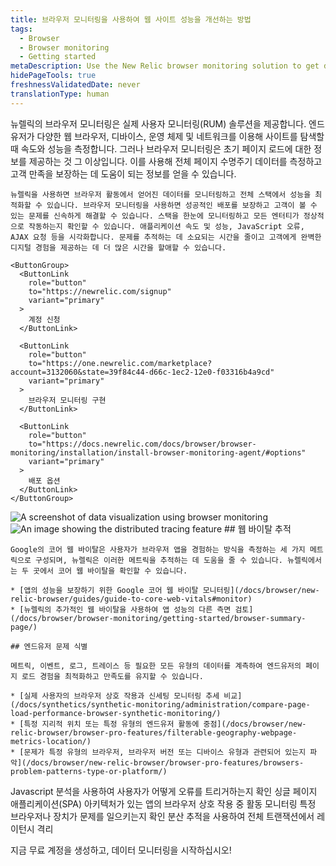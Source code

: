```yaml
---
title: 브라우저 모니터링을 사용하여 웹 사이트 성능을 개선하는 방법
tags:
  - Browser
  - Browser monitoring
  - Getting started
metaDescription: Use the New Relic browser monitoring solution to get deep visibility and actionable insights into real users' experiences on your website.
hidePageTools: true
freshnessValidatedDate: never
translationType: human
---
```







<SideBySide>
  <Side>
    뉴렐릭의 브라우저 모니터링은 실제 사용자 모니터링(RUM) 솔루션을 제공합니다. 엔드유저가 다양한 웹 브라우저, 디바이스, 운영 체제 및 네트워크를 이용해 사이트를 탐색할 때 속도와 성능을 측정합니다. 그러나 브라우저 모니터링은 초기 페이지 로드에 대한 정보를 제공하는 것 그 이상입니다. 이를 사용해 전체 페이지 수명주기 데이터를 측정하고 고객 만족을 보장하는 데 도움이 되는 정보를 얻을 수 있습니다.

    뉴렐릭을 사용하면 브라우저 활동에서 얻어진 데이터를 모니터링하고 전체 스택에서 성능을 최적화할 수 있습니다. 브라우저 모니터링을 사용하면 성공적인 배포를 보장하고 고객이 볼 수 있는 문제를 신속하게 해결할 수 있습니다. 스택을 한눈에 모니터링하고 모든 엔터티가 정상적으로 작동하는지 확인할 수 있습니다. 애플리케이션 속도 및 성능, JavaScript 오류, AJAX 요청 등을 시각화합니다. 문제를 추적하는 데 소요되는 시간을 줄이고 고객에게 완벽한 디지털 경험을 제공하는 데 더 많은 시간을 할애할 수 있습니다.

    <ButtonGroup>
      <ButtonLink
        role="button"
        to="https://newrelic.com/signup"
        variant="primary"
      >
        계정 신청
      </ButtonLink>

      <ButtonLink
        role="button"
        to="https://one.newrelic.com/marketplace?account=3132060&state=39f84c44-d66c-1ec2-12e0-f03316b4a9cd"
        variant="primary"
      >
        브라우저 모니터링 구현
      </ButtonLink>

      <ButtonLink
        role="button"
        to="https://docs.newrelic.com/docs/browser/browser-monitoring/installation/install-browser-monitoring-agent/#options"
        variant="primary"
      >
        배포 옵션
      </ButtonLink>
    </ButtonGroup>
  </Side>

  <Side>
    <img
      title="Visualizing data"
      alt="A screenshot of data visualization using browser monitoring"
      src={browserDataVisualize}
    />
  </Side>
</SideBySide>

<SideBySide>
  <Side>
    <img
      title="Real User Monitoring with New Relic"
      alt="An image showing the distributed tracing feature"
      src={browserDistributedTracing}
    />
  </Side>

  <Side>
    ## 웹 바이탈 추적

    Google의 코어 웹 바이탈은 사용자가 브라우저 앱을 경험하는 방식을 측정하는 세 가지 메트릭으로 구성되며, 뉴렐릭은 이러한 메트릭을 추적하는 데 도움을 줄 수 있습니다. 뉴렐릭에서는 두 곳에서 코어 웹 바이탈을 확인할 수 있습니다.

    * [앱의 성능을 보장하기 위한 Google 코어 웹 바이탈 모니터링](/docs/browser/new-relic-browser/guides/guide-to-core-web-vitals#monitor)
    * [뉴렐릭의 추가적인 웹 바이탈을 사용하여 앱 성능의 다른 측면 검토](/docs/browser/browser-monitoring/getting-started/browser-summary-page/)

    ## 엔드유저 문제 식별

    메트릭, 이벤트, 로그, 트레이스 등 필요한 모든 유형의 데이터를 계측하여 엔드유저의 페이지 로드 경험을 최적화하고 만족도를 유지할 수 있습니다.

    * [실제 사용자의 브라우저 상호 작용과 신세팅 모니터링 추세 비교](/docs/synthetics/synthetic-monitoring/administration/compare-page-load-performance-browser-synthetic-monitoring/)
    * [특정 지리적 위치 또는 특정 유형의 엔드유저 활동에 중점](/docs/browser/new-relic-browser/browser-pro-features/filterable-geography-webpage-metrics-location/)
    * [문제가 특정 유형의 브라우저, 브라우저 버전 또는 디바이스 유형과 관련되어 있는지 파악](/docs/browser/new-relic-browser/browser-pro-features/browsers-problem-patterns-type-or-platform/)
  </Side>
</SideBySide>

<DocTiles>
  <DocTile path="https://docs.newrelic.com/docs/browser/new-relic-browser/browser-pro-features/javascript-errors-page-detect-analyze-errors/">
    Javascript 분석을 사용하여 사용자가 어떻게 오류를 트리거하는지 확인
  </DocTile>

  <DocTile path="https://docs.newrelic.com/docs/browser/single-page-app-monitoring/get-started/introduction-single-page-app-monitoring/">
    싱글 페이지 애플리케이션(SPA) 아키텍처가 있는 앱의 브라우저 상호 작용 중 활동 모니터링
  </DocTile>

  <DocTile path="https://docs.newrelic.com/docs/browser/new-relic-browser/browser-pro-features/browsers-problem-patterns-type-or-platform/">
    특정 브라우저나 장치가 문제를 일으키는지 확인
  </DocTile>

  <DocTile path="https://docs.newrelic.com/docs/browser/new-relic-browser/browser-pro-features/browser-data-distributed-tracing/">
    분산 추적을 사용하여 전체 트랜잭션에서 레이턴시 격리
  </DocTile>
</DocTiles>

지금 무료 계정을 생성하고, 데이터 모니터링을 시작하십시오!

<InlineSignup/>